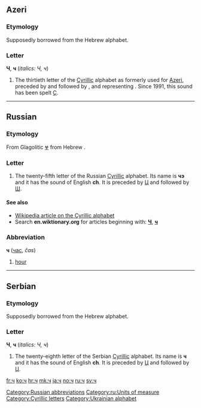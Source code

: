 {{also|Ⴗ|Ⴣ|Կ|Վ|կ|վ}}
==Azeri==

===Etymology===
Supposedly borrowed from the Hebrew alphabet.

===Letter===
'''Ч''', '''ч''' (''italics: Ч, ч'')

# The thirtieth letter of the [[Cyrillic]] alphabet as formerly used for [[Azeri]], preceded by {{unicode|[[һ|Һ]]}} and followed by {{unicode|[[ҷ|Ҷ]]}}, and representing {{IPAchar|/tʃ/}}. Since 1991, this sound has been spelt [[ç|Ç]].

----

==Russian==

===Etymology===
From Glagolitic [[Ⱍ]] from Hebrew {{Hebr|[[ץ]]}}.

===Letter===
{{infl|ru|letter|lower case||upper case|Ч}}

# The twenty-fifth letter of the Russian [[Cyrillic]] alphabet. Its name is '''чэ''' {{IPAchar|(tʃɛ)}} and it has the sound of English '''ch'''. It is preceded by [[ц|Ц]] and followed by [[ш|Ш]].

====See also====
* [[w:Cyrillic alphabet|Wikipedia article on the Cyrillic alphabet]]
* Search '''en.wiktionary.org''' for articles beginning with: '''[http://en.wiktionary.org/w/index.php?title=Special%3AAllpages&from=%D0%A7&namespace=0 Ч]''', '''[http://en.wiktionary.org/w/index.php?title=Special%3AAllpages&from=%D1%87&namespace=0 ч]'''

===Abbreviation===
'''ч''' ([[час]], ''čas'')

# [[hour]]

[[Category:Russian abbreviations]]
[[Category:ru:Units of measure]]

----

==Serbian==

===Etymology===
Supposedly borrowed from the Hebrew alphabet.

===Letter===
'''Ч''', '''ч''' (''italics: Ч, ч'')

# The twenty-eighth letter of the Serbian [[Cyrillic]] alphabet. Its name is '''ч''' and it has the sound of English '''ch'''. It is preceded by [[ц|Ц]] and followed by [[џ|Џ]].

[[Category:Cyrillic letters]]
[[Category:Ukrainian alphabet]]

[[fr:ч]]
[[ko:ч]]
[[hr:ч]]
[[mk:ч]]
[[ja:ч]]
[[no:ч]]
[[ru:ч]]
[[sv:ч]]
